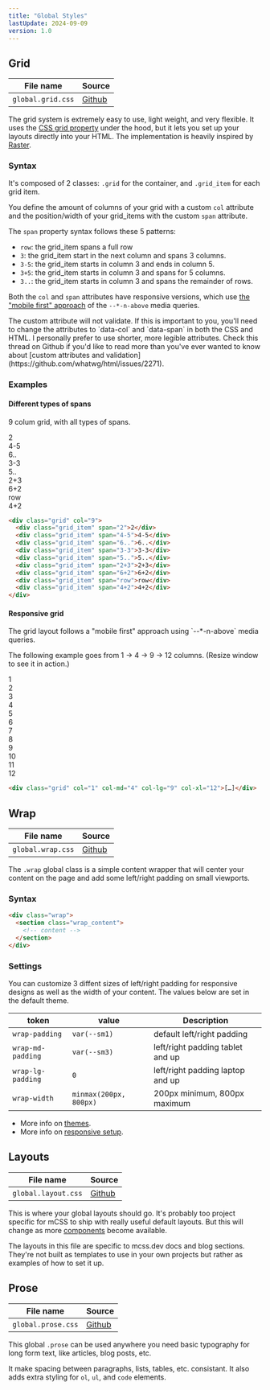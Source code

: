 ```yaml
---
title: "Global Styles"
lastUpdate: 2024-09-09
version: 1.0
---
```



## Grid

<section class="docs_section prose">

| File name         | Source            |
| ----------------- | ----------------- |
| `global.grid.css` | [Github][srcGrid] |

[srcGrid]: https://github.com/minimaldesign/mCSS/blob/main/src/styles/global.grid.css

The grid system is extremely easy to use, light weight, and very flexible. It uses the [CSS grid property](https://developer.mozilla.org/en-US/docs/Web/CSS/grid) under the hood, but it lets you set up your layouts directly into your HTML. The implementation is heavily inspired by [Raster](https://github.com/rsms/raster).

### Syntax

It's composed of 2 classes: `.grid` for the container, and `.grid_item` for each grid item.

You define the amount of columns of your grid with a custom `col` attribute and the position/width of your grid_items with the custom `span` attribute.

The `span` property syntax follows these 5 patterns:

- `row`: the grid_item spans a full row
- `3`: the grid_item start in the next column and spans 3 columns.
- `3-5`: the grid_item starts in column 3 and ends in column 5.
- `3+5`: the grid_item starts in column 3 and spans for 5 columns.
- `3..`: the grid_item starts in column 3 and spans the remainder of rows.

Both the `col` and `span` attributes have responsive versions, which use [the "mobile first" approach][1] of the `--*-n-above` media queries.

[1]: /docs/media-queries#recommended-responsive-setup

<Notice type="info" title="HTML Validation">
  The custom attribute will not validate. If this is important to you, you'll
  need to change the attributes to `data-col` and `data-span` in both the CSS
  and HTML. I personally prefer to use shorter, more legible attributes. Check
  this thread on Github if you'd like to read more than you've ever wanted to
  know about [custom attributes and
  validation](https://github.com/whatwg/html/issues/2271).
</Notice>

</section>

### Examples

#### Different types of spans

9 colum grid, with all types of spans.

<div class="grid docs_grid" col="9">
  <div class="grid_item" span="2">
    2
  </div>
  <div class="grid_item" span="4-5">
    4-5
  </div>
  <div class="grid_item" span="6..">
    6..
  </div>
  <div class="grid_item" span="3-3">
    3-3
  </div>
  <div class="grid_item" span="5..">
    5..
  </div>
  <div class="grid_item" span="2+3">
    2+3
  </div>
  <div class="grid_item" span="6+2">
    6+2
  </div>
  <div class="grid_item" span="row">
    row
  </div>
  <div class="grid_item" span="4+2">
    4+2
  </div>
</div>

```html
<div class="grid" col="9">
  <div class="grid_item" span="2">2</div>
  <div class="grid_item" span="4-5">4-5</div>
  <div class="grid_item" span="6..">6..</div>
  <div class="grid_item" span="3-3">3-3</div>
  <div class="grid_item" span="5..">5..</div>
  <div class="grid_item" span="2+3">2+3</div>
  <div class="grid_item" span="6+2">6+2</div>
  <div class="grid_item" span="row">row</div>
  <div class="grid_item" span="4+2">4+2</div>
</div>
```

#### Responsive grid

<section class="docs_section prose">
The grid layout follows a "mobile first" approach using `--*-n-above` media queries.

The following example goes from 1 → 4 → 9 → 12 columns. (Resize window to see it in action.)

<div class="grid docs_grid" col="1" col-md="4" col-lg="9" col-xl="12">
  <div class="grid_item">1</div>
  <div class="grid_item">2</div>
  <div class="grid_item">3</div>
  <div class="grid_item">4</div>
  <div class="grid_item">5</div>
  <div class="grid_item">6</div>
  <div class="grid_item">7</div>
  <div class="grid_item">8</div>
  <div class="grid_item">9</div>
  <div class="grid_item">10</div>
  <div class="grid_item">11</div>
  <div class="grid_item">12</div>
</div>

```html
<div class="grid" col="1" col-md="4" col-lg="9" col-xl="12">[…]</div>
```

</section>

## Wrap

<section class="docs_section prose">

| File name         | Source            |
| ----------------- | ----------------- |
| `global.wrap.css` | [Github][srcWrap] |

[srcWrap]: https://github.com/minimaldesign/mCSS/blob/main/src/styles/global.wrap.css

The `.wrap` global class is a simple content wrapper that will center your content on the page and add some left/right padding on small viewports.

### Syntax

```html
<div class="wrap">
  <section class="wrap_content">
    <!-- content -->
  </section>
</div>
```

### Settings

You can customize 3 diffent sizes of left/right padding for responsive designs as well as the width of your content. The values below are set in the default theme.

| token             | value                  | Description                      |
| ----------------- | ---------------------- | -------------------------------- |
| `wrap-padding`    | `var(--sm1)`           | default left/right padding       |
| `wrap-md-padding` | `var(--sm3)`           | left/right padding tablet and up |
| `wrap-lg-padding` | `0`                    | left/right padding laptop and up |
| `wrap-width`      | `minmax(200px, 800px)` | 200px minimum, 800px maximum     |

- More info on [themes](/docs/themes).
- More info on [responsive setup](/docs/media-queries#recommended-responsive-setup).

</section>

## Layouts

<section class="docs_section prose">

| File name           | Source              |
| ------------------- | ------------------- |
| `global.layout.css` | [Github][srcLayout] |

[srcLayout]: https://github.com/minimaldesign/mCSS/blob/main/src/styles/global.layout.css

This is where your global layouts should go. It's probably too project specific for mCSS to ship with really useful default layouts. But this will change as more [components](/components/start) become available.

<Notice type="warning" title="Work in progress">
  The layouts in this file are specific to mcss.dev docs and blog sections.
  They're not built as templates to use in your own projects but rather as
  examples of how to set it up.
</Notice>

</section>

## Prose

<section class="docs_section prose">

| File name          | Source             |
| ------------------ | ------------------ |
| `global.prose.css` | [Github][srcProse] |

[srcProse]: https://github.com/minimaldesign/mCSS/blob/main/src/styles/global.prose.css

This global `.prose` can be used anywhere you need basic typography for long form text, like articles, blog posts, etc.

It make spacing between paragraphs, lists, tables, etc. consistant. It also adds extra styling for `ol`, `ul`, and `code` elements.

</section>
